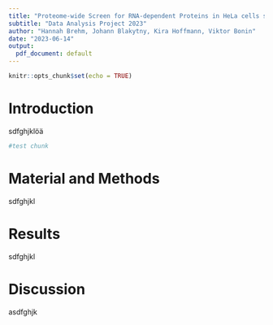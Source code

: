 ```yaml
---
title: "Proteome-wide Screen for RNA-dependent Proteins in HeLa cells synchronized in Interphase"
subtitle: "Data Analysis Project 2023"
author: "Hannah Brehm, Johann Blakytny, Kira Hoffmann, Viktor Bonin"
date: "2023-06-14"
output:
  pdf_document: default
---
```


```r
knitr::opts_chunk$set(echo = TRUE)
```


# Introduction
sdfghjklöä
```r
#test chunk
```

# Material and Methods
sdfghjkl

# Results
sdfghjkl

# Discussion
asdfghjk

